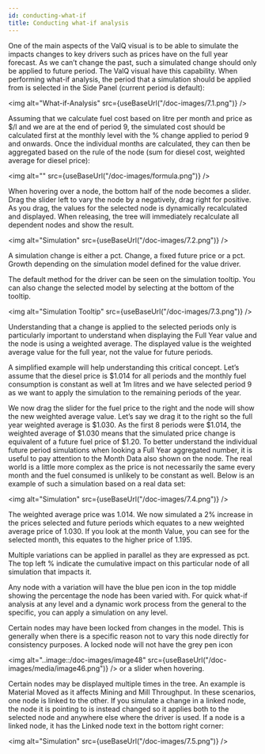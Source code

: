 ```yaml
---
id: conducting-what-if
title: Conducting what-if analysis
---
```



One of the main aspects of the ValQ visual is to be able to
simulate the impacts changes to key drivers such as prices have on the
full year forecast. As we can’t change the past, such a simulated change
should only be applied to future period. The ValQ visual have
this capability. When performing what-if analysis, the period that a
simulation should be applied from is selected in the Side Panel (current
period is default):

<img alt="What-if-Analysis" src={useBaseUrl("/doc-images/7.1.png")} />

Assuming that we calculate fuel cost based on litre per month and price
as \$/l and we are at the end of period 9, the simulated cost should be
calculated first at the monthly level with the % change applied to
period 9 and onwards. Once the individual months are calculated, they
can then be aggregated based on the rule of the node (sum for diesel
cost, weighted average for diesel price):

<img alt="" src={useBaseUrl("/doc-images/formula.png")} />

When hovering over a node, the bottom half of the node becomes a slider.
Drag the slider left to vary the node by a negatively, drag right for
positive. As you drag, the values for the selected node is dynamically
recalculated and displayed. When releasing, the tree will immediately
recalculate all dependent nodes and show the result.

<img alt="Simulation" src={useBaseUrl("/doc-images/7.2.png")} />

A simulation change is either a pct. Change, a fixed future price or a
pct. Growth depending on the simulation model defined for the value
driver.

The default method for the driver can be seen on the simulation tooltip.
You can also change the selected model by selecting at the bottom of the
tooltip.

<img alt="Simulation Tooltip" src={useBaseUrl("/doc-images/7.3.png")} />

Understanding that a change is applied to the selected periods only is
particularly important to understand when displaying the Full Year value
and the node is using a weighted average. The displayed value is the
weighted average value for the full year, not the value for future
periods.

A simplified example will help understanding this critical concept.
Let’s assume that the diesel price is \$1.014 for all periods and the
monthly fuel consumption is constant as well at 1m litres and we have
selected period 9 as we want to apply the simulation to the remaining
periods of the year.

We now drag the slider for the fuel price to the right and the node will
show the new weighted average value. Let’s say we drag it to the right
so the full year weighted average is $1.030. As the first 8 periods were
$1.014, the weighted average of $1.030 means that the simulated price
change is equivalent of a future fuel price of $1.20. To better
understand the individual future period simulations when looking a Full
Year aggregated number, it is useful to pay attention to the Month Data
also shown on the node. The real world is a little more complex as the
price is not necessarily the same every month and the fuel consumed is
unlikely to be constant as well. Below is an example of such a
simulation based on a real data set:

<img alt="Simulation" src={useBaseUrl("/doc-images/7.4.png")} />

The weighted average price was 1.014. We now simulated a 2% increase in
the prices selected and future periods which equates to a new weighted
average price of 1.030. If you look at the month Value, you can see for
the selected month, this equates to the higher price of 1.195.

Multiple variations can be applied in parallel as they are expressed as
pct. The top left % indicate the cumulative impact on this particular
node of all simulation that impacts it.

Any node with a variation will have the blue pen icon in the top middle
showing the percentage the node has been varied with. For quick what-if
analysis at any level and a dynamic work process from the general to the
specific, you can apply a simulation on any level.

Certain nodes may have been locked from changes in the model. This is
generally when there is a specific reason not to vary this node directly
for consistency purposes. A locked node will not have the grey pen icon

<img
  alt="..image::\/doc-images/image48"
  src={useBaseUrl("/doc-images/media/image46.png")}
/>
or a slider when hovering.

Certain nodes may be displayed multiple times in the tree. An example is
Material Moved as it affects Mining and Mill Throughput. In these
scenarios, one node is linked to the other. If you simulate a change in
a linked node, the node it is pointing to is instead changed so it
applies both to the selected node and anywhere else where the driver is
used. If a node is a linked node, it has the Linked node text in the
bottom right corner:

<img alt="Simulation" src={useBaseUrl("/doc-images/7.5.png")} />
